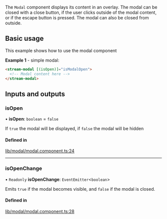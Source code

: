 The `Modal` component displays its content in an overlay. The modal can be closed with a close button, if the user clicks outside of the modal content, or if the escape button is pressed. The modal can also be closed from outside.

## Basic usage

This example shows how to use the modal component

**Example 1** - simple modal:

```html
<stream-modal [(isOpen)]="isModalOpen">
  <!-- Modal content here -->
</stream-modal>
```

[//]: # "Start of generated content"
## Inputs and outputs 


### isOpen

• **isOpen**: `boolean` = `false`

If `true` the modal will be displayed, if `false` the modal will be hidden

#### Defined in

[lib/modal/modal.component.ts:24](https://github.com/GetStream/stream-chat-angular/blob/0dd04f8/projects/stream-chat-angular/src/lib/modal/modal.component.ts#L24)

___

### isOpenChange

• `Readonly` **isOpenChange**: `EventEmitter`<`boolean`\>

Emits `true` if the modal becomes visible, and `false` if the modal is closed.

#### Defined in

[lib/modal/modal.component.ts:28](https://github.com/GetStream/stream-chat-angular/blob/0dd04f8/projects/stream-chat-angular/src/lib/modal/modal.component.ts#L28)

[//]: # "End of generated content"
